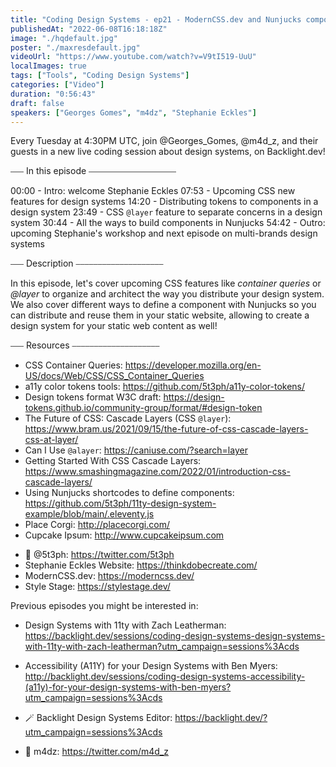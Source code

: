 ```yaml
---
title: "Coding Design Systems - ep21 - ModernCSS.dev and Nunjucks components for a static Web content"
publishedAt: "2022-06-08T16:18:18Z"
image: "./hqdefault.jpg"
poster: "./maxresdefault.jpg"
videoUrl: "https://www.youtube.com/watch?v=V9tI519-UuU"
localImages: true
tags: ["Tools", "Coding Design Systems"]
categories: ["Video"]
duration: "0:56:43"
draft: false
speakers: ["Georges Gomes", "m4dz", "Stephanie Eckles"]
---
```


Every Tuesday at 4:30PM UTC, join @Georges_Gomes, @m4d_z, and their guests in a new live coding session about design systems, on Backlight.dev!

⎯⎯⎯ In this episode ⎯⎯⎯⎯⎯⎯⎯⎯⎯⎯⎯⎯⎯⎯⎯⎯⎯⎯⎯⎯

00:00 - Intro: welcome Stephanie Eckles
07:53 - Upcoming CSS new features for design systems
14:20 - Distributing tokens to components in a design system
23:49 - CSS `@layer` feature to separate concerns in a design system
30:44 - All the ways to build components in Nunjucks
54:42 - Outro: upcoming Stephanie's workshop and next episode on multi-brands design systems

⎯⎯⎯ Description ⎯⎯⎯⎯⎯⎯⎯⎯⎯⎯⎯⎯⎯⎯⎯⎯⎯⎯⎯⎯

In this episode, let's cover upcoming CSS features like _container queries_ or _@layer_ to organize and architect the way you distribute your design system. We also cover different ways to define a component with Nunjucks so you can distribute and reuse them in your static website, allowing to create a design system for your static web content as well!

⎯⎯⎯ Resources ⎯⎯⎯⎯⎯⎯⎯⎯⎯⎯⎯⎯⎯⎯⎯⎯⎯⎯⎯⎯

- CSS Container Queries: https://developer.mozilla.org/en-US/docs/Web/CSS/CSS_Container_Queries
- a11y color tokens tools: https://github.com/5t3ph/a11y-color-tokens/
- Design tokens format W3C draft: https://design-tokens.github.io/community-group/format/#design-token
- The Future of CSS: Cascade Layers (CSS `@layer`): https://www.bram.us/2021/09/15/the-future-of-css-cascade-layers-css-at-layer/
- Can I Use `@alayer`: https://caniuse.com/?search=layer
- Getting Started With CSS Cascade Layers: https://www.smashingmagazine.com/2022/01/introduction-css-cascade-layers/
- Using Nunjucks shortcodes to define components: https://github.com/5t3ph/11ty-design-system-example/blob/main/.eleventy.js
- Place Corgi: http://placecorgi.com/
- Cupcake Ipsum: http://www.cupcakeipsum.com

* 🐥 @5t3ph: https://twitter.com/5t3ph
* Stephanie Eckles Website: https://thinkdobecreate.com/
* ModernCSS.dev: https://moderncss.dev/
* Style Stage: https://stylestage.dev/

Previous episodes you might be interested in:

- Design Systems with 11ty with Zach Leatherman: https://backlight.dev/sessions/coding-design-systems-design-systems-with-11ty-with-zach-leatherman?utm_campaign=sessions%3Acds
- Accessibility (A11Y) for your Design Systems with Ben Myers: http://backlight.dev/sessions/coding-design-systems-accessibility-(a11y)-for-your-design-systems-with-ben-myers?utm_campaign=sessions%3Acds

- 🪄 Backlight Design Systems Editor: https://backlight.dev/?utm_campaign=sessions%3Acds
- 🐥 m4dz: https://twitter.com/m4d_z
